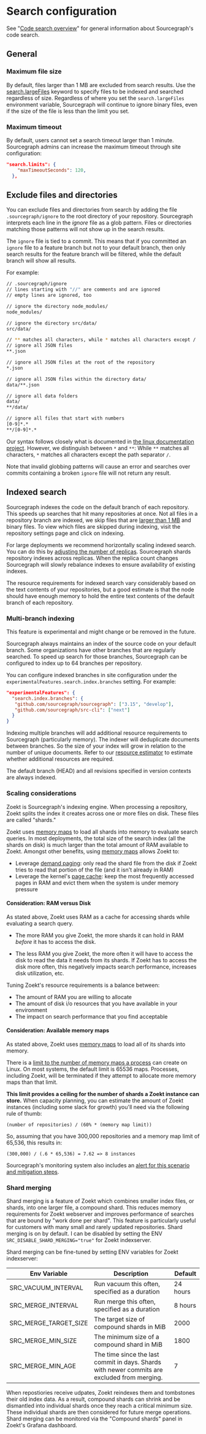 # Search configuration

See "[Code search overview](/code-search/)" for general information about Sourcegraph's code search.

## General

### Maximum file size

By default, files larger than 1 MB are excluded from search results. Use the [search.largeFiles](/admin/config/site_config#search-largeFiles) keyword to specify files to be indexed and searched regardless of size. Regardless of where you set the `search.largeFiles` environment variable, Sourcegraph will continue to ignore binary files, even if the size of the file is less than the limit you set.

### Maximum timeout

By default, users cannot set a search timeout larger than 1 minute. Sourcegraph admins can increase the maximum timeout through site configuration:

```json
"search.limits": {
    "maxTimeoutSeconds": 120,
  },
```

## Exclude files and directories

You can exclude files and directories from search by adding the file `.sourcegraph/ignore` to the root directory of your repository. Sourcegraph interprets each line in the _ignore_ file as a glob pattern. Files or directories matching those patterns will not show up in the search results.

The `ignore` file is tied to a commit. This means that if you committed an `ignore` file to a feature branch but not to your default branch, then only search results for the feature branch will be filtered, while the default branch will show all results.

For example:

```bash
// .sourcegraph/ignore
// lines starting with "//" are comments and are ignored
// empty lines are ignored, too

// ignore the directory node_modules/
node_modules/

// ignore the directory src/data/
src/data/

// ** matches all characters, while * matches all characters except /
// ignore all JSON files
**.json

// ignore all JSON files at the root of the repository
*.json

// ignore all JSON files within the directory data/
data/**.json

// ignore all data folders
data/
**/data/

// ignore all files that start with numbers
[0-9]*.*
**/[0-9]*.*
```

Our syntax follows closely what is documented in [the linux documentation project](https://tldp.org/LDP/GNU-Linux-Tools-Summary/html/x11655.htm). However, we distinguish between `*` and `**`: While `**` matches all characters, `*` matches all characters except the path separator `/`.

Note that invalid globbing patterns will cause an error and searches over commits containing a broken `ignore` file
will not return any result.

## Indexed search

Sourcegraph indexes the code on the default branch of each repository. This speeds up searches that hit many repositories at once. Not all files in a repository branch are indexed, we skip files that are [larger than 1 MB](#maximum-file-size) and binary files. To view which files are skipped during indexing, visit the repository settings page and click on indexing.

For large deployments we recommend horizontally scaling indexed search. You can do this by [adjusting the number of replicas](https://github.com/sourcegraph/deploy-sourcegraph/blob/master/docs/configure#configure-indexed-search-replica-count). Sourcegraph shards repository indexes across replicas. When the replica count changes Sourcegraph will slowly rebalance indexes to ensure availability of existing indexes.

The resource requirements for indexed search vary considerably based on the text contents of your repositories, but a good estimate is that the node should have enough memory to hold the entire text contents of the default branch of each repository.

### Multi-branch indexing

<Callout type="note">This feature is experimental and might change or be removed in the future.</Callout>

Sourcegraph always maintains an index of the source code on your default branch. Some organizations have other branches that are regularly searched. To speed up search for those branches, Sourcegraph can be configured to index up to 64 branches per repository.

You can configure indexed branches in site configuration under the `experimentalFeatures.search.index.branches` setting. For example:

 ``` json
 "experimentalFeatures": {
   "search.index.branches": {
    "github.com/sourcegraph/sourcegraph": ["3.15", "develop"],
    "github.com/sourcegraph/src-cli": ["next"]
   }
 }
 ```

Indexing multiple branches will add additional resource requirements to Sourcegraph (particularly memory). The indexer will deduplicate documents between branches. So the size of your index will grow in relation to the number of unique documents. Refer to our [resource estimator](/admin/deploy/resource_estimator) to estimate whether additional resources are required.

<Callout type="note"> The default branch (HEAD) and all revisions specified in version contexts are always indexed.</Callout>

### Scaling considerations

Zoekt is Sourcegraph's indexing engine. When processing a repository, Zoekt splits the index it creates across one or more files on disk. These files are called "shards."

Zoekt uses [memory maps](https://en.wikipedia.org/wiki/Memory-mapped_file) to load all shards into memory to evaluate search queries. In most deployments, the total size of the search index (all the shards on disk) is much larger than the total amount of RAM available to Zoekt. Amongst other benefits, using [memory maps](https://en.wikipedia.org/wiki/Memory-mapped_file) allows Zoekt to:

- Leverage [demand paging](https://en.wikipedia.org/wiki/Demand_paging): only read the shard file from the disk if Zoekt tries to read that portion of the file (and it isn't already in RAM)
- Leverage the kernel's [page cache](https://en.wikipedia.org/wiki/Page_cache): keep the most frequently accessed pages in RAM and evict them when the system is under memory pressure

#### Consideration: RAM versus Disk

As stated above, Zoekt uses RAM as a cache for accessing shards while
evaluating a search query.

- The more RAM you give Zoekt, the more shards it can hold in RAM *before* it has to access the disk.

- The less RAM you give Zoekt, the more often it will have to access the disk to read the data it needs from its shards. If Zoekt has to access the disk more often, this negatively impacts search performance, increases disk utilization, etc.

Tuning Zoekt's resource requirements is a balance between:

- The amount of RAM you are willing to allocate
- The amount of disk i/o resources that you have available in your environment
- The impact on search performance that you find acceptable

#### Consideration: Available memory maps

As stated above, Zoekt uses [memory maps](https://en.wikipedia.org/wiki/Memory-mapped_file) to load all of its shards into memory.

There is a [limit to the number of memory maps a process](https://www.kernel.org/doc/Documentation/sysctl/vm.txt) can create on Linux. On most systems, the default limit is 65536 maps. Processes, including Zoekt, will be terminated if they attempt to allocate more memory maps than that limit.

**This limit provides a ceiling for the number of shards a Zoekt instance can store.** When capacity planning, you can estimate the
amount of Zoekt instances (including some slack for growth) you'll need via the following rule of thumb:

```text
(number of repositories) / (60% * (memory map limit))
```

So, assuming that you have 300,000 repositories and a memory map limit of 65,536, this results in:

```text
(300,000) / (.6 * 65,536) = 7.62 => 8 instances
```

Sourcegraph's monitoring system also includes an [alert for this
scenario and mitigation steps](/admin/observability/alerts#zoekt-memory-map-areas-percentage-used).

### Shard merging

Shard merging is a feature of Zoekt which combines smaller index files, or shards, into one larger file, a compound shard.
This reduces memory requirements for Zoekt webserver and improves performance of searches that are bound by "work done per shard".
This feature is particularly useful for customers with many small and rarely updated repositories.
Shard merging is on by default. I can be disabled by setting the ENV `SRC_DISABLE_SHARD_MERGING="true"` for Zoekt indexserver.

Shard merging can be fine-tuned by setting ENV variables for Zoekt indexserver:

|     **Env Variable**      |                                          **Description**                                           | **Default**  |
| ---------------------- | ---------------------------------------------------------------------------------------------- | -------- |
| SRC_VACUUM_INTERVAL    | Run vacuum this often, specified as a duration                                                 | 24 hours |
| SRC_MERGE_INTERVAL     | Run merge this often, specified as a duration                                                  | 8 hours  |
| SRC_MERGE_TARGET_SIZE  | The target size of compound shards in MiB                                                      | 2000     |
| SRC_MERGE_MIN_SIZE     | The minimum size of a compound shard in MiB                                                    | 1800     |
| SRC_MERGE_MIN_AGE      | The time since the last commit in days. Shards with newer commits are excluded from merging.   | 7        |

When repostiories receive udpates, Zoekt reindexes them and tombstones their old index data. As a result, compound shards can shrink and be dismantled into individual shards once they reach a critical minimum size. These individual
shards are then considered for future merge operations. Shard merging can be monitored via the "Compound shards" panel in Zoekt's Grafana dashboard.
